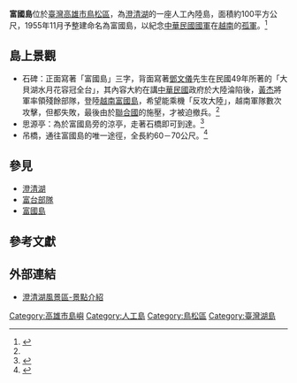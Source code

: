 {{Otheruses|富國島|other=同名的越南最大島嶼}}'''富國島'''位於[[臺灣|臺灣]][[高雄市|高雄市]][[鳥松區|鳥松區]]，為[[澄清湖|澄清湖]]的一座人工內陸島，面積約100平方公尺，1955年11月予整建命名為富國島，以紀念[[中華民國國軍|中華民國國軍]]在[[越南|越南]]的[[富台部隊|孤軍]]。<ref name=":0">{{Cite web|title=澄清湖風景區-園區導覽|url=https://chengcinglake.water.gov.tw/chinese/scenery_introduction_main.asp?bull_id=179|access-date=2020-10-17}}</ref>

== 島上景觀 ==

* 石碑：正面寫著「富國島」三字，背面寫著[[邓文仪|鄧文儀]]先生在民國49年所著的「大貝湖水月花容冠全台」，其內容大約在講[[中華民國|中華民國]]政府於大陸淪陷後，[[黃杰_(將軍)|黃杰]]將軍率領殘餘部隊，登陸[[越南|越南]][[富國島|富國島]]，希望能乘機「反攻大陸」，越南軍隊數次攻擊，但都失敗，最後由於[[聯合國|聯合國]]的施壓，才被迫撤兵。<ref name=":0" />
* 思源亭：為於富國島旁的涼亭，走著石橋即可到達。<ref>{{Cite web|title=澄清湖風景區-園區導覽|url=https://chengcinglake.water.gov.tw/chinese/scenery_introduction_main.asp?bull_id=180|access-date=2020-10-17}}</ref>
* 吊橋，通往富國島的唯一途徑，全長約60－70公尺。<ref>{{Cite web|title=澄清湖風景區-園區導覽|url=https://chengcinglake.water.gov.tw/chinese/scenery_introduction_main.asp?bull_id=178|access-date=2020-10-17}}</ref>
== 參見 ==
*[[澄清湖|澄清湖]]
*[[富台部隊|富台部隊]]
*[[富國島|富國島]]

==參考文獻==
{{reflist}}

== 外部連結 ==
*[https://web.archive.org/web/20160419041509/http://chengcinglake.water.gov.tw/chinese/scenery_introduction.asp?category=4&sn=24 澄清湖風景區-景點介紹]

{{中華民國島嶼}}

[[Category:高雄市島嶼|Category:高雄市島嶼]]
[[Category:人工島|Category:人工島]]
[[Category:鳥松區|Category:鳥松區]]
[[Category:臺灣湖島|Category:臺灣湖島]]